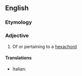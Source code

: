 ==English==

===Etymology===
{{suffix|en|hexachord|al}}

===Adjective===
{{en-adj|-}}

# {{lb|en|music}} Of or pertaining to a [[hexachord]]

====Translations====
{{trans-top|hexachordal}}
* Italian: {{t+|it|esacordale}}
{{trans-mid}}
{{trans-bottom}}